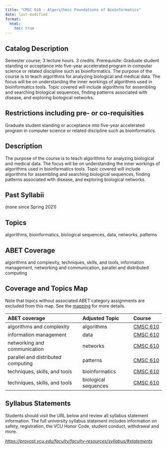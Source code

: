 ```yaml
---
title: "CMSC 610 - Algorithmic Foundations of Bioinformatics"
date: last-modified
format:
  html:
    toc: true
---
```


## Catalog Description

Semester course; 3 lecture hours. 3 credits. Prerequisite: Graduate student standing or acceptance into five-year accelerated program in computer science or related discipline such as bioinformatics. The purpose of the course is to teach algorithms for analyzing biological and medical data. The focus will be on understanding the inner workings of algorithms used in bioinformatics tools. Topic covered will include algorithms for assembling and searching biological sequences, finding patterns associated with disease, and exploring biological networks.


## Restrictions including pre- or co-requisities
 
Graduate student standing or acceptance into five-year accelerated program in computer science or related discipline such as bioinformatics.

## Description

The purpose of the course is to teach algorithms for analyzing biological and medical data. The focus will be on understanding the inner workings of algorithms used in bioinformatics tools. Topic covered will include algorithms for assembling and searching biological sequences, finding patterns associated with disease, and exploring biological networks.

## Past Syllabii

(none since Spring 2021)

## Topics

algorithms, bioinformatics, biological sequences, data, networks, patterns

## ABET Coverage

algorithms and complexity, techniques, skills, and tools, information management, networking and communication, parallel and distributed computing

## Coverage and Topics Map

Note that topics without associated ABET category assignments are excluded from this map.  See the [mapping](https://docs.google.com/spreadsheets/d/1qrN3L7eRLsM-aVMHYaLQN-FMYtrTJf0_h6dLKlUdPkk/edit#gid=338318647) for more details.

ABET coverage                       Adjusted Topic        Course
----------------------------------  --------------------  ----------------------------------
algorithms and complexity           algorithms            <a href='CMSC610.qmd'>CMSC 610</a>
information management              data                  <a href='CMSC610.qmd'>CMSC 610</a>
networking and communication        networks              <a href='CMSC610.qmd'>CMSC 610</a>
parallel and distributed computing  patterns              <a href='CMSC610.qmd'>CMSC 610</a>
techniques, skills, and tools       bioinformatics        <a href='CMSC610.qmd'>CMSC 610</a>
techniques, skills, and tools       biological sequences  <a href='CMSC610.qmd'>CMSC 610</a>


## Syllabus Statements

Students should visit the URL below and review all syllabus statement information. The full university syllabus statement includes information on safety, registration, the VCU Honor Code, student conduct, withdrawal and more.

*<https://provost.vcu.edu/faculty/faculty-resources/syllabus/#statements>*


